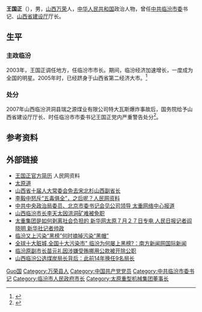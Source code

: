 {{Blpdispute}}
'''王国正'''（{{bd|1952年|1月|catIdx=W王}}），男，[[山西省|山西]][[万荣县|万荣]]人，[[中华人民共和国|中华人民共和国]]政治人物，曾任[[中共临汾市委|中共临汾市委]]书记、[[山西省建设厅|山西省建设厅]]厅长。

== 生平 ==
=== 主政临汾 ===
2003年，王国正调任地方，任临汾市市长。期间，临汾经济加速增长，一度成为全国的明星。2005年时，已经跻身于山西省第二经济大市。<ref>{{Cite web |url=http://finance.sina.com.cn/g/20060611/03132641190.shtml |title=新浪报道 |accessdate=2008-11-21 |archive-date=2006-06-18 |archive-url=https://web.archive.org/web/20060618160125/http://finance.sina.com.cn/g/20060611/03132641190.shtml |dead-url=no }}</ref>

=== 处分 ===
2007年山西临汾洪洞县瑞之源煤业有限公司特大瓦斯爆炸事故后，国务院给予山西省建设厅厅长、时任临汾市市委书记王国正党内严重警告处分<ref>{{cite news |title=国务院处理五起特大事故 |url=http://news.sina.com.cn/o/2009-05-27/061015691108s.shtml |accessdate=2009-05-27|archive-date=2020-01-14 |archive-url=https://web.archive.org/web/20200114033126/http://news.sohu.com/20120329/n339200456.shtml |dead-url=no }}</ref>。

== 参考资料 ==
{{reflist|2}}

== 外部链接 ==
* [https://web.archive.org/web/20071223003700/http://leaders.people.com.cn/GB/58318/58437/80332/84571/5791003.html  王国正官方简历] 人民网资料
* [http://www.tydao.com 太原道] {{Wayback|url=http://www.tydao.com/ |date=20200226032259 }}
* [http://leaders.people.com.cn/GB/6684898.html 山西省十届人大常委会免去宋北杉山西副省长 ] {{Wayback|url=http://leaders.people.com.cn/GB/6684898.html |date=20071224184629 }}
* [http://sc.people.com.cn/news//HTML/2007/12/14/20071214110619.htm 李毅中怒斥“五毒俱全”，之后呢？人民网资料]{{dead link|date=2018年3月 |bot=InternetArchiveBot |fix-attempted=yes }}
* [https://web.archive.org/web/20080117055210/http://www.tz.com.cn/2002/02-html/cpjj.htm 中共中央政治局委员、北京市委书记会见公司领导 太重网络中心报道]
* [http://news.qq.com/a/20071219/002230.htm 山西临汾市长李天太因洪洞矿难被免职] {{Wayback|url=http://news.qq.com/a/20071219/002230.htm |date=20071221201222 }}
* [http://202.84.17.11/ssjj/reform/files/270954352.htm 太重集团是如何剥离社会负担的 新华网太原７月２７日专电 人民日报记者阎晓明    新华社记者帅政] {{Wayback|url=http://202.84.17.11/ssjj/reform/files/270954352.htm |date=20040817052704 }}
* [http://env.people.com.cn/GB/4840589.html 临汾又上污染“黑榜”何时摘掉污染“黑帽”] {{Wayback|url=http://env.people.com.cn/GB/4840589.html |date=20061017221741 }}
* [http://www.southcn.com/news/international/gjkd/200610200075.htm 全球十大脏城,全国十大污染市" 临汾为何屡上黑榜?：南方新闻网国际新闻] {{Wayback|url=http://www.southcn.com/news/international/gjkd/200610200075.htm |date=20160305022352 }}
* [http://news.xinhuanet.com/newscenter/2008-01/24/content_7489207.htm 临汾原副市长苗元礼因涉嫌受贿挪用公款被开除公职 ] {{Wayback|url=http://news.xinhuanet.com/newscenter/2008-01/24/content_7489207.htm |date=20080127190416 }}
* [http://news.xinhuanet.com/politics/2008-01/18/content_7442582.htm 山西临汾公选煤炭局长背后：此前14年换任9名局长] {{Wayback|url=http://news.xinhuanet.com/politics/2008-01/18/content_7442582.htm |date=20080119192956 }}

{{start box}}
{{s-before|[[张茂才|张茂才]]}}
{{s-title|[[中華人民共和國|中華人民共和國]][[临汾|临汾]][[市委书记|市委书记]]|2005年3月—2008年1月}}
{{s-after|[[夏振贵|夏振贵]]}}
{{end box}}

{{Authority control}}
{{DEFAULTSORT:Wang王}}
[[Category:王姓|Guo国]]
[[Category:万荣县人|Category:万荣县人]]
[[Category:中国共产党党员|Category:中国共产党党员]]
[[Category:中共临汾市委书记|Category:中共临汾市委书记]]
[[Category:临汾市人民政府市长|Category:临汾市人民政府市长]]
[[Category:太原重型机械集团董事长|Category:太原重型机械集团董事长]]